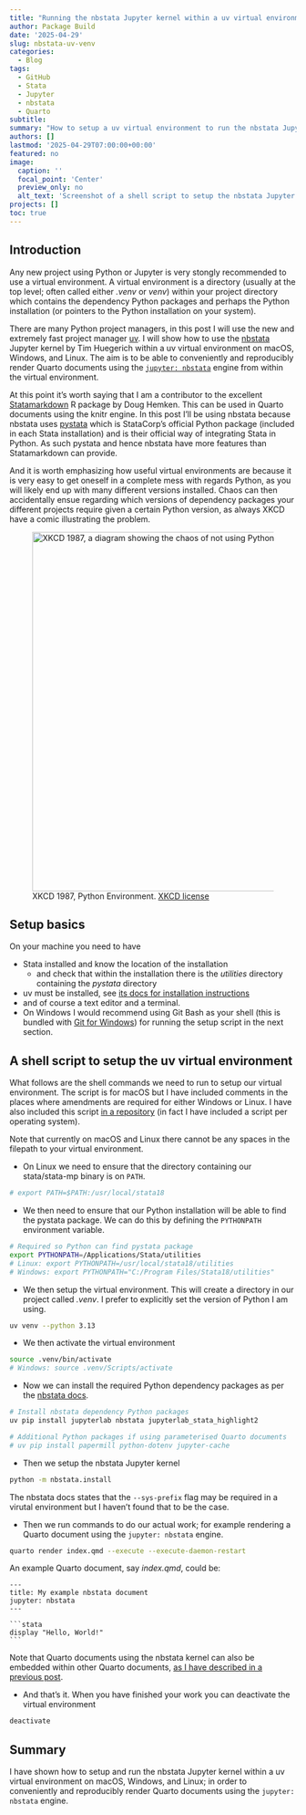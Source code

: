 ```yaml
---
title: "Running the nbstata Jupyter kernel within a uv virtual environment"
author: Package Build
date: '2025-04-29'
slug: nbstata-uv-venv
categories:
  - Blog
tags:
  - GitHub
  - Stata
  - Jupyter
  - nbstata
  - Quarto
subtitle:
summary: "How to setup a uv virtual environment to run the nbstata Jupyter kernel."
authors: []
lastmod: '2025-04-29T07:00:00+00:00'
featured: no
image:
  caption: ''
  focal_point: 'Center'
  preview_only: no
  alt_text: 'Screenshot of a shell script to setup the nbstata Jupyter kernel within a uv virtual environment.'
projects: []
toc: true
---
```


## Introduction

Any new project using Python or Jupyter is very stongly recommended to use a virtual environment. A virtual environment is a directory (usually at the top level; often called either _.venv_ or _venv_) within your project directory which contains the dependency Python packages and perhaps the Python installation (or pointers to the Python installation on your system).

There are many Python project managers, in this post I will use the new and extremely fast project manager [uv](https://docs.astral.sh/uv/). I will show how to use the [nbstata](https://hugetim.github.io/nbstata/) Jupyter kernel by Tim Huegerich within a uv virtual environment on macOS, Windows, and Linux. The aim is to be able to conveniently and reproducibly render Quarto documents using the [`jupyter: nbstata`](https://hugetim.github.io/nbstata/user_guide.html#quarto-tips) engine from within the virtual environment.

At this point it's worth saying that I am a contributor to the excellent [Statamarkdown](https://cran.r-project.org/package=Statamarkdown) R package by Doug Hemken. This can be used in Quarto documents using the knitr engine. In this post I'll be using nbstata because nbstata uses [pystata](https://www.stata.com/python/pystata/) which is StataCorp's official Python package (included in each Stata installation) and is their official way of integrating Stata in Python. As such pystata and hence nbstata have more features than Statamarkdown can provide.

And it is worth emphasizing how useful virtual environments are because it is very easy to get oneself in a complete mess with regards Python, as you will likely end up with many different versions installed. Chaos can then accidentally ensue regarding which versions of dependency packages your different projects require given a certain Python version, as always XKCD have a comic illustrating the problem.

<figure>
<img src="https://imgs.xkcd.com/comics/python_environment.png" alt="XKCD 1987, a diagram showing the chaos of not using Python virtual environments." width="630" style="display: block; margin: auto;">
<figcaption>XKCD 1987, Python Environment. <a href="https://xkcd.com/license.html">XKCD license</a></figcaption>
</figure>

## Setup basics

On your machine you need to have

* Stata installed and know the location of the installation
  * and check that within the installation there is the _utilities_ directory containing the _pystata_ directory
* uv must be installed, see [its docs for installation instructions](https://docs.astral.sh/uv/getting-started/installation/)
* and of course a text editor and a terminal.
* On Windows I would recommend using Git Bash as your shell (this is bundled with [Git for Windows](https://git-scm.com/downloads/win)) for running the setup script in the next section.

## A shell script to setup the uv virtual environment

What follows are the shell commands we need to run to setup our virtual environment. The script is for macOS but I have included comments in the places where amendments are required for either Windows or Linux. I have also included this script [in a repository](https://github.com/remlapmot/nbstata-uv-setup) (in fact I have included a script per operating system).

Note that currently on macOS and Linux there cannot be any spaces in the filepath to your virtual environment.

* On Linux we need to ensure that the directory containing our stata/stata-mp binary is on `PATH`.

```bash
# export PATH=$PATH:/usr/local/stata18
```

* We then need to ensure that our Python installation will be able to find the pystata package. We can do this by defining the `PYTHONPATH` environment variable.

```bash
# Required so Python can find pystata package
export PYTHONPATH=/Applications/Stata/utilities
# Linux: export PYTHONPATH=/usr/local/stata18/utilities
# Windows: export PYTHONPATH="C:/Program Files/Stata18/utilities"
```

* We then setup the virtual environment. This will create a directory in our project called _.venv_. I prefer to explicitly set the version of Python I am using.

```bash
uv venv --python 3.13
```

* We then activate the virtual environment

```bash
source .venv/bin/activate
# Windows: source .venv/Scripts/activate
```

* Now we can install the required Python dependency packages as per the [nbstata docs](https://hugetim.github.io/nbstata/user_guide.html#install-nbstata).

```bash
# Install nbstata dependency Python packages
uv pip install jupyterlab nbstata jupyterlab_stata_highlight2

# Additional Python packages if using parameterised Quarto documents
# uv pip install papermill python-dotenv jupyter-cache
```

* Then we setup the nbstata Jupyter kernel

```bash
python -m nbstata.install
```

The nbstata docs states that the `--sys-prefix` flag may be required in a virutal environment but I haven't found that to be the case.

* Then we run commands to do our actual work; for example rendering a Quarto document using the `jupyter: nbstata` engine.

```bash
quarto render index.qmd --execute --execute-daemon-restart
```

An example Quarto document, say _index.qmd_, could be:

````verbatim
---
title: My example nbstata document
jupyter: nbstata
---

```stata
display "Hello, World!"
```
````

Note that Quarto documents using the nbstata kernel can also be embedded within other Quarto documents, [as I have described in a previous post](https://remlapmot.github.io/post/2025/multi-engine-quarto/).

* And that's it. When you have finished your work you can deactivate the virtual environment

```bash
deactivate
```

## Summary

I have shown how to setup and run the nbstata Jupyter kernel within a uv virtual environment on macOS, Windows, and Linux; in order to conveniently and reproducibly render Quarto documents using the `jupyter: nbstata` engine.
